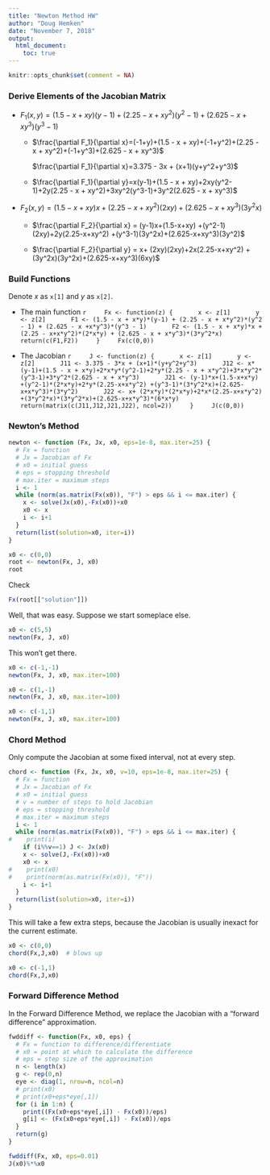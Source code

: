 ```yaml
---
title: "Newton Method HW"
author: "Doug Hemken"
date: "November 7, 2018"
output: 
  html_document:
    toc: true
---
```


```r
knitr::opts_chunk$set(comment = NA)
```

### Derive Elements of the Jacobian Matrix

- $F_1(x,y) = (1.5 - x + xy)(y-1) + (2.25 - x + xy^2)(y^2 - 1) + (2.625 - x +xy^3)(y^3 - 1)$

    - $\frac{\partial F_1}{\partial x}=(-1+y)+(1.5 - x + xy)+(-1+y^2)+(2.25 - x + xy^2)+(-1+y^3)+(2.625 - x + xy^3)$

        $\frac{\partial F_1}{\partial x}=3.375 - 3x + (x+1)(y+y^2+y^3)$
        
    - $\frac{\partial F_1}{\partial y}=x(y-1)+(1.5 - x + xy)+2xy(y^2-1)+2y(2.25 - x + xy^2)+3xy^2(y^3-1)+3y^2(2.625 - x + xy^3)$
    

- $F_2(x,y) = (1.5 - x + xy) x + (2.25 - x+xy^2)(2xy) + (2.625 - x + xy^3)(3y^2x)$

    - $\frac{\partial F_2}{\partial x} = (y-1)x+(1.5-x+xy) +(y^2-1)(2xy)+2y(2.25-x+xy^2) +(y^3-1)(3y^2x)+(2.625-x+xy^3)(3y^2)$
    
    - $\frac{\partial F_2}{\partial y} = x+ (2xy)(2xy)+2x(2.25-x+xy^2) +(3y^2x)(3y^2x)+(2.625-x+xy^3)(6xy)$
    
### Build Functions
Denote $x$ as `x[1]` and $y$ as `x[2]`.

- The main function
    ```r
    Fx <- function(z) {
      x <- z[1]
      y <- z[2]
      F1 <- (1.5 - x + x*y)*(y-1) + (2.25 - x + x*y^2)*(y^2 - 1) + (2.625 - x +x*y^3)*(y^3 - 1)
      F2 <- (1.5 - x + x*y)*x + (2.25 - x+x*y^2)*(2*x*y) + (2.625 - x + x*y^3)*(3*y^2*x)
      return(c(F1,F2))
    }
    Fx(c(0,0))
    ```
    
- The Jacobian
    ```r
    J <- function(z) {
      x <- z[1]
      y <- z[2]
      J11 <- 3.375 - 3*x + (x+1)*(y+y^2+y^3)
      J12 <- x*(y-1)+(1.5 - x + x*y)+2*x*y*(y^2-1)+2*y*(2.25 - x + x*y^2)+3*x*y^2*(y^3-1)+3*y^2*(2.625 - x + x*y^3)
      J21 <- (y-1)*x+(1.5-x+x*y) +(y^2-1)*(2*x*y)+2*y*(2.25-x+x*y^2) +(y^3-1)*(3*y^2*x)+(2.625-x+x*y^3)*(3*y^2)
      J22 <- x+ (2*x*y)*(2*x*y)+2*x*(2.25-x+x*y^2) +(3*y^2*x)*(3*y^2*x)+(2.625-x+x*y^3)*(6*x*y)
      return(matrix(c(J11,J12,J21,J22), ncol=2))
    }
    J(c(0,0))
    ```
    
### Newton's Method

```r
newton <- function (Fx, Jx, x0, eps=1e-8, max.iter=25) {
  # Fx = function
  # Jx = Jacobian of Fx
  # x0 = initial guess
  # eps = stopping threshold
  # max.iter = maximum steps
  i <- 1
  while (norm(as.matrix(Fx(x0)), "F") > eps && i <= max.iter) {
    x <- solve(Jx(x0),-Fx(x0))+x0
    x0 <- x
    i <- i+1
  }
  return(list(solution=x0, iter=i))
}
```
```r
x0 <- c(0,0)
root <- newton(Fx, J, x0)
root
```

Check
```r
Fx(root[["solution"]])
```

Well, that was easy. Suppose we start someplace else.

```r
x0 <- c(5,5)
newton(Fx, J, x0)
```

This won't get there.
```r
x0 <- c(-1,-1)
newton(Fx, J, x0, max.iter=100)
```

```r
x0 <- c(1,-1)
newton(Fx, J, x0, max.iter=100)
```

```r
x0 <- c(-1,1)
newton(Fx, J, x0, max.iter=100)
```

### Chord Method
Only compute the Jacobian at some fixed interval, not at every step.

```r
chord <- function (Fx, Jx, x0, v=10, eps=1e-8, max.iter=25) {
  # Fx = function
  # Jx = Jacobian of Fx
  # x0 = initial guess
  # v = number of steps to hold Jacobian
  # eps = stopping threshold
  # max.iter = maximum steps
  i <- 1
  while (norm(as.matrix(Fx(x0)), "F") > eps && i <= max.iter) {
#    print(i)
    if (i%%v==1) J <- Jx(x0)
    x <- solve(J,-Fx(x0))+x0
    x0 <- x
#    print(x0)
#    print(norm(as.matrix(Fx(x0)), "F"))
    i <- i+1
  }
  return(list(solution=x0, iter=i))
}
```

This will take a few extra steps, because the Jacobian is usually inexact for the current estimate.

```r
x0 <- c(0,0)
chord(Fx,J,x0)  # blows up
```
```r
x0 <- c(-1,1)
chord(Fx,J,x0)
```

### Forward Difference Method
In the Forward Difference Method, we replace the Jacobian with a "forward difference" approximation.

```r
fwddiff <- function(Fx, x0, eps) {
  # Fx = function to difference/differentiate
  # x0 = point at which to calculate the difference
  # eps = step size of the approximation
  n <- length(x)
  g <- rep(0,n)
  eye <- diag(1, nrow=n, ncol=n)
  # print(x0)
  # print(x0+eps*eye[,1])
  for (i in 1:n) {
    print((Fx(x0+eps*eye[,i]) - Fx(x0))/eps)
    g[i] <- (Fx(x0+eps*eye[,i]) - Fx(x0))/eps
  }
  return(g)
}
```

```r
fwddiff(Fx, x0, eps=0.01)
J(x0)%*%x0
```
